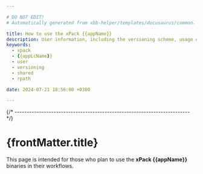 ```yaml
---

# DO NOT EDIT!
# Automatically generated from xbb-helper/templates/docusaurus/common.

title: How to use the xPack {{appName}}
description: User information, including the versioning scheme, usage of shared libraries, and RPATH configuration on GNU/Linux.
keywords:
  - xpack
  - {{appLcName}}
  - user
  - versioning
  - shared
  - rpath

date: 2024-07-21 18:56:00 +0300

---
```


<head><title>{frontMatter.title}</title></head>
<head><meta property="og:title" content={frontMatter.title}/></head>



{/* ------------------------------------------------------------------------ */}

# {frontMatter.title}

This page is intended for those who plan
to use the **xPack {{appName}}** binaries in their workflows.

<Versioning/>

<LibrariesAndRpath/>

<More/>

<UseInTesting/>

